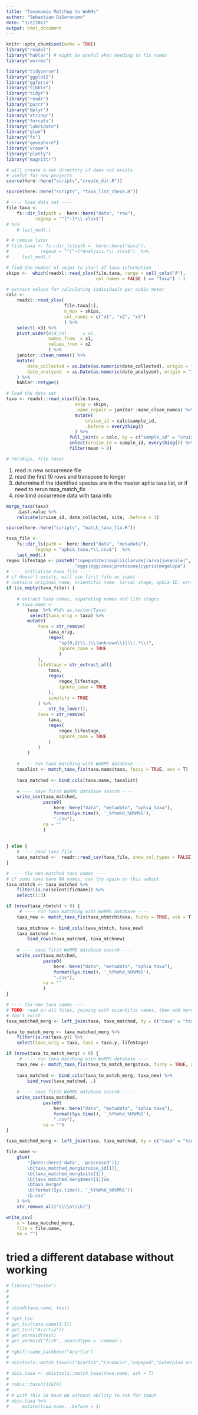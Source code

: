```yaml
---
title: "Taxonomix Matchup to WoRMs"
author: "Sebastian DiGeronimo"
date: "3/2/2022"
output: html_document
---
```


```r
knitr::opts_chunk$set(echo = TRUE)
library("readxl")
library("hablar") # might be useful when needing to fix names
library("worrms")

library("tidyverse")
library("ggplot2")
library("ggforce")
library("tibble")
library("tidyr")
library("readr")
library("purrr")
library("dplyr")
library("stringr")
library("forcats")
library("lubridate")
library("glue")
library("fs")
library("geosphere")
library("vroom")
library("plotly")
library("magrittr")

```

```r
# will create a set directory if does not exists
# useful for new projects
source(here::here("scripts","create_dir.R"))

source(here::here("scripts", "taxa_list_check.R"))
```

```r
# ---- load data set ----
file.taxa <- 
    fs::dir_ls(path =  here::here("data", "raw"),
           regexp = "^[^~]*\\.xlsx$") 
# %>%
    # last_mod(.)

# # remove later
# file.taxa <- fs::dir_ls(path =  here::here("data"),
#            regexp = "^[^~]*Analysis.*\\.xlsx$")  %>%
#     last_mod(.)

# find the number of skips to start of taxa information
skips <-  which(readxl::read_xlsx(file.taxa, range = cell_cols("A"), 
                                  col_names = FALSE ) == "Taxa") - 1

# extract values for calculating individuals per cubic meter
calc <-
    readxl::read_xlsx(
                      file.taxa[1], 
                      n_max = skips, 
                      col_names = c("x1", "x2", "x3")
                      ) %>% 
    select(-x3) %>%
    pivot_wider(#id_col      = x1,
                names_from  = x1,
                values_from = x2
                ) %>%
    janitor::clean_names() %>%
    mutate(
        date_collected = as.Date(as.numeric(date_collected), origin = "1899-12-30"),
        date_analyzed  = as.Date(as.numeric(date_analyzed), origin = "1899-12-30")
    ) %>%
    hablar::retype()

# load the data set
taxa <- readxl::read_xlsx(file.taxa,  
                          skip = skips, 
                          .name_repair = janitor::make_clean_names) %>%
                          mutate(
                              cruise_id = calc$sample_id,
                              .before = everything()
                          ) %>%
                        full_join(x = calc, by = c("sample_id" = "cruise_id")) %>%
                        select(cruise_id = sample_id, everything()) %>%
                        filter(mean > 0)

# rm(skips, file.taxa)
```

1. read in new occurrence file
2. read the first 10 rows and transpose to longer
3. determine if the identified species are in the master aphia taxa list, or 
    if need to rerun taxa_match_fix
4. row bind occurrence data with taxa info

```r
merge_taxa(taxa) 
    .Last.value %>%
    relocate(cruise_id, date_collected, site, .before = 1)
```

```r
source(here::here("scripts", "match_taxa_fix.R"))

taxa_file <-  
    fs::dir_ls(path =  here::here("data", "metadata"),
           regexp = "aphia_taxa.*\\.csv$")  %>%
    last_mod(.)
regex_lifestage <- paste0("copepodite|nauplii|larvae|larva|juvenile|",
                          "eggs|egg|zoea|protozoea|cypris|megalopa")
# ---- initialize taxa file ----
# if doesn't exists, will use first file as input
# contains original name, scientific name, larval stage, aphia ID, urn #
if (is_empty(taxa_file)) {
    
    # extract taxa names, separating names and life stages
    # taxa.name <-
        taxa  %>% #%$% as.vector(Taxa)
         select(taxa_orig = taxa) %>%
        mutate(
            taxa = str_remove(
                taxa_orig, 
                regex(
                    "sp{0,2}\\.|\\(unknown\\)|\\(.*\\)", 
                    ignore_case = TRUE
                    )
            ),
            lifeStage = str_extract_all(
                taxa,
                regex(
                    regex_lifestage,
                    ignore_case = TRUE
                ),
                simplify = TRUE
            ) %>%
                str_to_lower(),
            taxa = str_remove(
                taxa,
                regex(
                    regex_lifestage,
                    ignore_case = TRUE
                )
            )
        ) 
    
    # ---- run taxa matching with WoRMS database ----
    taxalist <- match_taxa_fix(taxa.name$taxa, fuzzy = TRUE, ask = T)
    
    taxa_matched <- bind_cols(taxa.name, taxalist)
    
    # ---- save first WoRMS database search ----
    write_csv(taxa_matched,
              paste0(
                  here::here("data", "metadata", "aphia_taxa"), 
                  format(Sys.time(), '_%Y%m%d_%H%M%S'),
                  ".csv"),
              na = ""
              )
    
    
} else {
    # ---- read taxa file ----
    taxa_matched <-  readr::read_csv(taxa_file, show_col_types = FALSE) 
}

# ---- fix non-matched taxa names ----
# if some taxa have NA names, can try again on this subset
taxa_ntmtch <- taxa_matched %>%
    filter(is.na(scientificName)) %>%
    select(1:3)

if (nrow(taxa_ntmtch) > 0) {
     # ---- run taxa matching with WoRMS database ----
    taxa_new <- match_taxa_fix(taxa_ntmtch$taxa, fuzzy = TRUE, ask = T)
    
    taxa_mtchnew <- bind_cols(taxa_ntmtch, taxa_new)
    taxa_matched <-
        bind_rows(taxa_matched, taxa_mtchnew)
    
    # ---- save first WoRMS database search ----
    write_csv(taxa_matched,
              paste0(
                  here::here("data", "metadata", "aphia_taxa"), 
                  format(Sys.time(), '_%Y%m%d_%H%M%S'),
                  ".csv"),
              na = ""
              )
}
```

```r
# ---- fix new taxa names ----
# TODO: read in all files, joining with scientific names, then add more if they 
# don't exist
taxa_matched_merg <- left_join(taxa, taxa_matched, by = c("taxa" = "taxa_orig")) 

taxa_to_match_merg <- taxa_matched_merg %>%
    filter(is.na(taxa.y)) %>%
    select(taxa_orig = taxa, taxa = taxa.y, lifeStage)

if (nrow(taxa_to_match_merg) > 0) {
     # ---- run taxa matching with WoRMS database ----
    taxa_new <- match_taxa_fix(taxa_to_match_merg$taxa, fuzzy = TRUE, ask = T)
    
    taxa_matched <- bind_cols(taxa_to_match_merg, taxa_new) %>%
        bind_rows(taxa_matched, .)
    
    # ---- save first WoRMS database search ----
    write_csv(taxa_matched,
              paste0(
                  here::here("data", "metadata", "aphia_taxa"), 
                  format(Sys.time(), '_%Y%m%d_%H%M%S'),
                  ".csv"),
              na = "")
}

taxa_matched_merg <- left_join(taxa, taxa_matched, by = c("taxa" = "taxa_orig")) 

file.name <-
    glue(
        "{here::here('data', 'processed')}/
        \b{taxa_matched_merg$cruise_id[1]}_
        \b{taxa_matched_merg$site[1]}_
        \b{taxa_matched_merg$mesh[1]}um_
        \btaxa_merged
        \b{format(Sys.time(), '_%Y%m%d_%H%M%S')}
        \b.csv"
    ) %>%
    str_remove_all("(\\\n\\\b)")

write_csv(
    x = taxa_matched_merg,
    file = file.name,
    na = "")

```

# tried a different database without working
```r
# library("taxize")
# 
# 
# 
# cbind(taxa.name, test)
# 
# ?get_tsn
# get_tsn(taxa.name[1:5])
# get_tsn(("Acartia"))
# get_wormsid(test)
# get_wormsid("fish", searchtype = 'common')
# 
# rgbif::name_backbone("Acartia")
# 
# obistools::match_taxa(c("Acartia","Candacia","copepod","Euterpina acuntifrons"), ask = T)
```

```r


# obis.taxa <- obistools::match_taxa(taxa.name, ask = T)
# 
# robis::taxon(11676)
# 
# # with this 20 have NA without ability to ask for input
# obis.taxa %>%
#     mutate(taxa.name, .before = 1)
```

